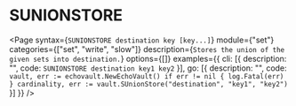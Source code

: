 # SUNIONSTORE

<Page 
  syntax={`SUNIONSTORE destination key [key...]`}
  module={"set"}
  categories={["set", "write", "slow"]}
  description={`Stores the union of the given sets into destination.`}
  options={[]}
  examples={{
    cli: [{ description: "", code: `SUNIONSTORE destination key1 key2` }],
    go: [{
      description: "",
      code: `vault, err := echovault.NewEchoVault()
if err != nil {
  log.Fatal(err)
}
cardinality, err := vault.SUnionStore("destination", "key1", "key2")
`
    }]
  }}
/>